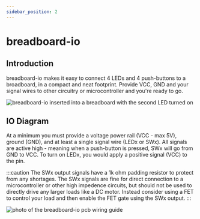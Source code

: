 ```yaml
---
sidebar_position: 2
---
```

# breadboard-io

## Introduction
breadboard-io makes it easy to connect 4 LEDs and 4 push-buttons to a broadboard, in a compact and neat footprint. Provide VCC, GND and your signal wires to other circuitry or microcontroller and you're ready to go.

![breadboard-io inserted into a breadboard with the second LED turned on](breadboard-io.JPG)

## IO Diagram
At a minimum you must provide a voltage power rail (VCC - max 5V), ground (GND), and at least a single signal wire (LEDx or SWx). All signals are active high - meaning when a push-button is pressed, SWx will go from GND to VCC. To turn on LEDx, you would apply a positive signal (VCC) to the pin.

:::caution
The SWx output signals have a 1k ohm padding resistor to protect from any shortages. The SWx signals are fine for direct connection to a microcontroller or other high impedence circuits, but should not be used to directly drive any larger loads like a DC motor. Instead consider using a FET to control your load and then enable the FET gate using the SWx output.
:::

![photo of the breadboard-io pcb wiring guide](io.png)
